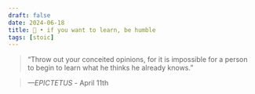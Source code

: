 ```yaml
---
draft: false 
date: 2024-06-18
title: 🗿 • if you want to learn, be humble
tags: [stoic]
---
```


>  “Throw out your conceited opinions, for it is impossible for a person to begin to learn what he thinks he already knows.”

> *—EPICTETUS* - April 11th